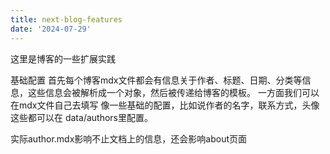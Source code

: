 ```yaml
---
title: next-blog-features
date: '2024-07-29'
---
```


这里是博客的一些扩展实践

基础配置
首先每个博客mdx文件都会有信息关于作者、标题、日期、分类等信息，这些信息会被解析成一个对象，然后被传递给博客的模板。
一方面我们可以在mdx文件自己去填写
像一些基础的配置，比如说作者的名字，联系方式，头像这些都可以在 data/authors里配置。

实际author.mdx影响不止文档上的信息，还会影响about页面